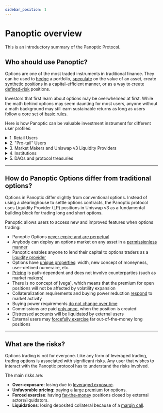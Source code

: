 ```yaml
---
sidebar_position: 1
---
```




# Panoptic overview
This is an introductory summary of the Panoptic Protocol.

## Who should use Panoptic?

Options are one of the most traded instruments in traditional finance.
They can be used to [hedge](/docs/trading/basic-concepts) a portfolio, [speculate](/docs/trading/perpetual-options) on the value of an asset, create [synthetic positions](/docs/trading/multi-leg-strategies) in a capital-efficient manner, or as a way to create [defined-risk](/docs/panoptic-protocol/risks) positions.

Investors that first learn about options may be overwhelmed at first. 
While the math behind options may seem daunting for most users, anyone without a math background may still earn sustainable returns as long as users follow a core set of [basic rules](/docs/trading/basic-concepts).

Here is how Panoptic can be valuable investment instrument for different user profiles:

<details>
<summary>1. Retail Users</summary>
Retail investors may trade options the same way they trade stocks or tokens: buy call options to profit when the underlying increases in price or buy put options to profit when the underlying goes down in price.

&nbsp;&nbsp;&nbsp;&nbsp;Retail users can also choose to participate in decentralized option vaults --a novel type of managed investment instrument pioneered by [Ribbon Finance](https://www.ribbon.finance/). 
Option vaults can easily be implemented in Panoptic to target strategies that can be bearish, bullish, delta-neutral, or any combination thereof.
<br />
Link: <a href="/docs/trading/management-strategies">Strategies for retail users</a>.
<br />
&nbsp;
</details>

<details>
<summary>2. "Pro-tail" Users</summary>
Investors which are comfortable enough to manage a self-directed investment portfolio (we call those professional retail, or pro-tail, users) may employ strategies that fill the "complexity" gap between the retail and professional levels.

&nbsp;&nbsp;&nbsp;&nbsp;In Panoptic, these users could be DeFi-native users that are comfortable with liquidity providing in AMMs and liquidity mining in protocols such as Uniswap or SushiSwap.
Or they could be seasoned TradFi options traders that may want to get exposure to 24/7 markets on the long-tail of digital assets that are tradable on Uniswap v3.
<br />
Link: <a href="/docs/trading/multi-leg-strategies">Strategies for Pro-tail users</a>.
<br />
&nbsp;
</details>

<details>
<summary>3. Market Makers and Uniswap v3 Liquidity Providers</summary>
Market making by sophisticated actors is necessary to create markets that are liquid enough to allow retail and pro-tail users to trade a large variety of strategies in multiple underlyings.

&nbsp;&nbsp;&nbsp;&nbsp;In Panoptic, market making involves responding to both the demand from buyers and the need to stabilize prices within a Uniswap v3 pool.
That may mean having to sell OTM options or providing liquidity in response to the put skew of an underlying asset.
Or buy close to the money options when the implied volatility is low compared to the realized volatility.
Of course, seasoned market makers will need to do so in a way that maintains delta-neutrality at the portfolio level.
<br />
Link: <a href="/docs/trading/multi-leg-strategies">Strategies for Uni v3 LPs</a>.
<br />
&nbsp;
</details>

<details>
<summary>4. Institutions</summary>
Institutions may need to hedge their portfolio exposure in order to reduce the overall portfolio risk.
They may do this by purchasing put options on pairs representative of the crypto market (e.g. ETH-USDC, ETH-BTC, etc.).
Alternatively, funds may sell calls on tokens they hold as a way to realize profits on tokens.

&nbsp;&nbsp;&nbsp;&nbsp;In addition, institutions may deposit funds in the Panoptic pool as liquidity providers in order to collect a stable yield on their capital, which means they would effectively be lending their tokens to options sellers and market makers for a fixed commission fee. 
<br />
Link: <a href="/docs/trading/multi-leg-strategies">Strategies for institutions</a>.
<br />
&nbsp;
</details>

<details>
<summary>5. DAOs and protocol treasuries</summary>
DAOs and protocol treasuries are in a uniquely difficult position when deploying liquidity in a Uniswap pool: how can they create liquid markets without having to deploy ETH or stablecoins?

&nbsp;&nbsp;&nbsp;&nbsp;By seeding a Panoptic pool from the "token" side, DAOs can generate revenue by earning commission fees and incentivize trading activity and interest in their token by enabling leveraged options trading on their token. 
These tokens could in turn be used as collateral to back a DAO's market making activities, which could help stabilize prices and decrease market volatility.
<br />
Link: <a href="/docs/trading/multi-leg-strategies">Strategies for DAOs and protocols</a>.
<br />
&nbsp;
</details>


---

## How do Panoptic Options differ from traditional options?

Options in Panoptic differ slightly from conventional options.
Instead of using a clearinghouse to settle options contracts, the Panoptic protocol uses Liquidity Provider (LP) positions in Uniswap v3 as a fundamental building block for trading long and short options.

Panoptic allows users to access new and improved features when options trading:

- Panoptic Options [never expire and are perpetual](/docs/trading/perpetual-options)
- Anybody can deploy an options market on any asset in a [permissionless manner](/docs/developers/smart-contracts-overview)
- Panoptic enables anyone to lend their capital to options traders as a [liquidity provider](/docs/panoptic-protocol/protocol-roles#liquidity-providers)
- Options have [unique properties](/docs/panoptic-protocol/option-properties): width, new concept of moneyness, user-defined numeraire, etc.
- [Pricing](/docs/panoptic-protocol/streamia) is path-dependent and does not involve counterparties (such as market makers)
- There is no concept of [vega], which means that the premium for open positions will not be affected by volatility expansion
- Collateralization requirements and buying power reduction [respond](/docs/panoptic-protocol/liquidations) to market activity
- Buying power requirements [do not change over time](/docs/panoptic-protocol/collateral)
- Commissions are paid [only once](/docs/panoptic-protocol/collateral#commissions--fees), when the position is created
- Distressed accounts will be [liquidated](/docs/panoptic-protocol/liquidations) by external users
- External users may [forcefully exercise](/docs/panoptic-protocol/liquidations#forced-exercise) far out-of-the-money long positions


---

## What are the risks?

Options trading is not for everyone.
Like any form of leveraged trading, trading options is associated with significant risks.
Any user that wishes to interact with the Panoptic protocol has to understand the risks involved.

The main risks are:
- **Over-exposure**: losing due to [leveraged exposure](/docs/panoptic-protocol/collateral).
- **Unfavorable pricing**: paying a [large premium](/docs/panoptic-protocol/streamia) for options.
- **Forced exercise**: having [far-the-money](/docs/panoptic-protocol/risks) positions closed by external actors/liquidators.
- **Liquidations**: losing deposited collateral because of a [margin call](/docs/panoptic-protocol/liquidations).
         

